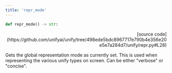 ```yaml
---
title: 'repr_mode'
---
```


```python
def repr_mode() -> str:
```

<p align="right">[source code](https://github.com/unifyai/unify/tree/498ede5bdc8967717e790b4e356e20e5e7a284d7/unify/repr.py#L28)</p>

Gets the global representation mode as currently set. This is used when representing
the various unify types on screen. Can be either "verbose" or "concise".